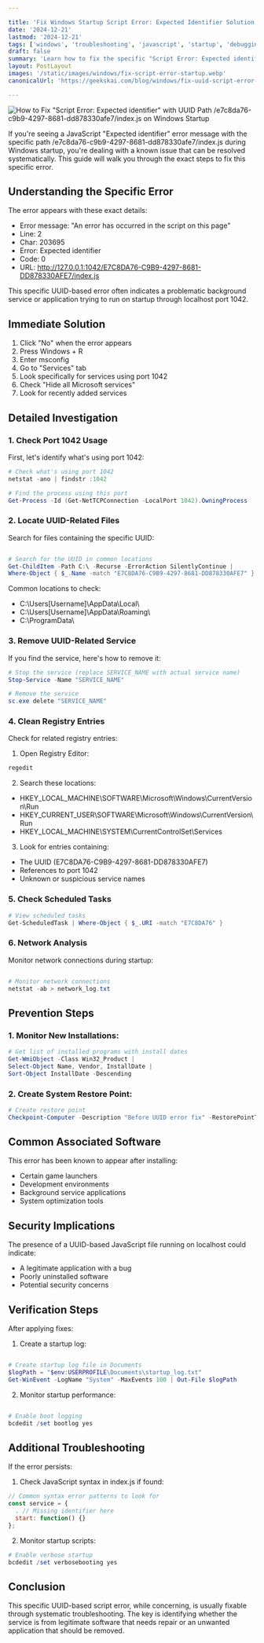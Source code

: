 ```yaml
---

title: 'Fix Windows Startup Script Error: Expected Identifier Solution'
date: '2024-12-21'
lastmod: '2024-12-21'
tags: ['windows', 'troubleshooting', 'javascript', 'startup', 'debugging', 'UUID error']
draft: false
summary: 'Learn how to fix the specific "Script Error: Expected identifier" error with UUID path /e7c8da76-c9b9-4297-8681-dd878330afe7/index.js that appears during Windows PC startup, with comprehensive solutions for all user levels.'
layout: PostLayout
images: '/static/images/windows/fix-script-error-startup.webp'
canonicalUrl: 'https://geekskai.com/blog/windows/fix-uuid-script-error-startup-expected-identifier/'

---
```



![How to Fix "Script Error: Expected identifier" with UUID Path /e7c8da76-c9b9-4297-8681-dd878330afe7/index.js on Windows Startup](/static/images/windows/fix-script-error-startup.png)

If you're seeing a JavaScript "Expected identifier" error message with the specific path /e7c8da76-c9b9-4297-8681-dd878330afe7/index.js during Windows startup, you're dealing with a known issue that can be resolved systematically. This guide will walk you through the exact steps to fix this specific error.

## Understanding the Specific Error
The error appears with these exact details:

- Error message: "An error has occurred in the script on this page"
- Line: 2
- Char: 203695
- Error: Expected identifier
- Code: 0
- URL: http://127.0.0.1:1042/E7C8DA76-C9B9-4297-8681-DD878330AFE7/index.js

This specific UUID-based error often indicates a problematic background service or application trying to run on startup through localhost port 1042.

## Immediate Solution

1. Click "No" when the error appears
2. Press Windows + R
3. Enter msconfig
4. Go to "Services" tab
5. Look specifically for services using port 1042
6. Check "Hide all Microsoft services"
7. Look for recently added services

##  Detailed Investigation

### 1. Check Port 1042 Usage
First, let's identify what's using port 1042:


```powershell
# Check what's using port 1042
netstat -ano | findstr :1042

# Find the process using this port
Get-Process -Id (Get-NetTCPConnection -LocalPort 1042).OwningProcess
```

### 2. Locate UUID-Related Files

Search for files containing the specific UUID:

```powershell

# Search for the UUID in common locations
Get-ChildItem -Path C:\ -Recurse -ErrorAction SilentlyContinue | 
Where-Object { $_.Name -match "E7C8DA76-C9B9-4297-8681-DD878330AFE7" }
```

Common locations to check:

- C:\Users[Username]\AppData\Local\
- C:\Users[Username]\AppData\Roaming\
- C:\ProgramData\

### 3. Remove UUID-Related Service

If you find the service, here's how to remove it:

```powershell
# Stop the service (replace SERVICE_NAME with actual service name)
Stop-Service -Name "SERVICE_NAME"

# Remove the service
sc.exe delete "SERVICE_NAME"
```
### 4. Clean Registry Entries
Check for related registry entries:

1. Open Registry Editor:

```powershell
regedit
```

2. Search these locations:

- HKEY_LOCAL_MACHINE\SOFTWARE\Microsoft\Windows\CurrentVersion\Run
- HKEY_CURRENT_USER\SOFTWARE\Microsoft\Windows\CurrentVersion\Run
- HKEY_LOCAL_MACHINE\SYSTEM\CurrentControlSet\Services

3. Look for entries containing:

- The UUID (E7C8DA76-C9B9-4297-8681-DD878330AFE7)
- References to port 1042
- Unknown or suspicious service names



### 5. Check Scheduled Tasks
```powershell
# View scheduled tasks
Get-ScheduledTask | Where-Object { $_.URI -match "E7C8DA76" }
```

### 6. Network Analysis
Monitor network connections during startup:

```powershell

# Monitor network connections
netstat -ab > network_log.txt
```

## Prevention Steps


### 1. Monitor New Installations:

```powershell
# Get list of installed programs with install dates
Get-WmiObject -Class Win32_Product | 
Select-Object Name, Vendor, InstallDate | 
Sort-Object InstallDate -Descending
```

### 2. Create System Restore Point:

```powershell
# Create restore point
Checkpoint-Computer -Description "Before UUID error fix" -RestorePointType "MODIFY_SETTINGS"
```

## Common Associated Software

This error has been known to appear after installing:

- Certain game launchers
- Development environments
- Background service applications
- System optimization tools


## Security Implications

The presence of a UUID-based JavaScript file running on localhost could indicate:

- A legitimate application with a bug
- Poorly uninstalled software
- Potential security concerns


## Verification Steps

After applying fixes:

1. Create a startup log:

```powershell

# Create startup log file in Documents
$logPath = "$env:USERPROFILE\Documents\startup_log.txt"
Get-WinEvent -LogName "System" -MaxEvents 100 | Out-File $logPath
```
2. Monitor startup performance:

```powershell

# Enable boot logging
bcdedit /set bootlog yes

```


## Additional Troubleshooting

If the error persists:

1. Check JavaScript syntax in index.js if found:

```javascript
// Common syntax error patterns to look for
const service = {
  . // Missing identifier here
  start: function() {}
};
```

2. Monitor startup scripts:

```powershell
# Enable verbose startup
bcdedit /set verbosebooting yes
```


## Conclusion

This specific UUID-based script error, while concerning, is usually fixable through systematic troubleshooting. The key is identifying whether the service is from legitimate software that needs repair or an unwanted application that should be removed.














